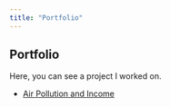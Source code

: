```yaml
---
title: "Portfolio"
---
```


## Portfolio

Here, you can see a project I worked on.

 <ul>
<li><a href="portfolio/flaviamemoproject.html"target="_blank">Air Pollution and Income</a></li>
</ul>


